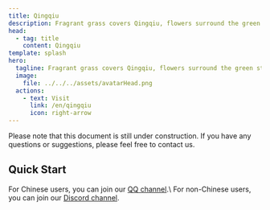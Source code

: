 ```yaml
---
title: Qingqiu
description: Fragrant grass covers Qingqiu, flowers surround the green stream.
head:
  - tag: title
    content: Qingqiu
template: splash
hero:
  tagline: Fragrant grass covers Qingqiu, flowers surround the green stream.
  image:
    file: ../../../assets/avatarHead.png
  actions:
    - text: Visit
      link: /en/qingqiu
      icon: right-arrow
---
```



<Aside type="caution" title="This document is still under construction">
  Please note that this document is still under construction. If you have any questions or suggestions, please feel free to contact us.
</Aside>

## Quick Start

<CardGrid>
  <Card title="Join the channel" icon="comment">
      For Chinese users, you can join our <a href="https://pd.qq.com/s/532ejt38z">QQ channel</a>.\
      For non-Chinese users, you can join our <a href="https://discord.gg/z974WwPEJt">Discord channel</a>.
  </Card>
  <LinkCard
    title="LunarFox Modpack"
    description="LunarFox is a performance modpack with quality-of-life mods and OptiFine alternatives. The modpack includes some out-of-the-box mod configurations and good performance configurations."
    href="/en/lunarfox/"
  />
</CardGrid>
